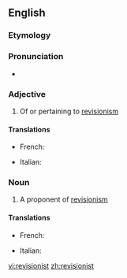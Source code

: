 ==English==

===Etymology===
{{suffix|revision|ist}}

===Pronunciation===
* {{a|US}} {{IPA|/ɹɪˈvɪʒənɪst/}}

===Adjective===
{{en-adj}}

# Of or pertaining to [[revisionism]]

====Translations====
{{trans-top}}
* French: {{t|fr|révisionniste|mf}}
{{trans-mid}}
*Italian: {{t|it|revisionista}}
{{trans-bottom}}

===Noun===
{{en-noun}}

# A proponent of [[revisionism]]

====Translations====
{{trans-top}}
* French: {{t|fr|révisionniste|mf}}
{{trans-mid}}
*Italian: {{t|it|revisionista}}
{{trans-bottom}}

[[vi:revisionist]]
[[zh:revisionist]]